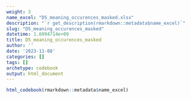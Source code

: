 ```yaml
---
weight: 3
name_excel: "D5_meaning_occurences_masked.xlsx"
description: "`r get_description(rmarkdown::metadata$name_excel)`"
slug: "D5_meaning_occurences_masked"
datetime: 1.6994714e+09
title: D5_meaning_occurences_masked
author: ''
date: '2023-11-08'
categories: []
tags: []
archetype: codebook
output: html_document
---
```


```r
html_codebook(rmarkdown::metadata$name_excel)
```
